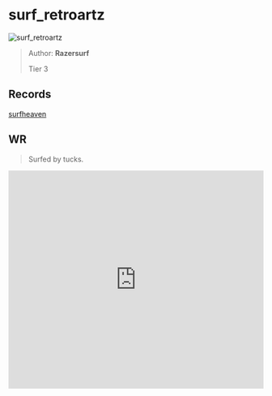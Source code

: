 
# surf_retroartz

![surf_retroartz](https://raw.githubusercontent.com/Sayt123/SurfMapPics/Maps-and-bonuses/csgo/surf_retroartz.jpg)

> Author: **Razersurf**
>
> Tier 3

## Records

[surfheaven](https://surfheaven.eu/map/surf_retroartz)

## WR

> Surfed by tucks.

<iframe
width="100%"
height="430"
src="https://www.youtube.com/embed/TvvfpygzpTs"
frameborder="0"
allow="accelerometer; autoplay; clipboard-write; encrypted-media; gyroscope; picture-in-picture"
allowFullScreen
/>

```md

[Surf Timer] - tk finished in 00:39:70 (WR -00:00:22). Improving by 00:00:31
[Surf Timer] - tk beat the map record! Rank: 1/1370

Previous WR holder: nupsu


```
                